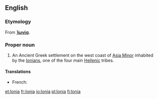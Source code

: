 ==English==
{{wikipedia}}

===Etymology===
From {{etyl|grc|en}} '''[[Ἰωνία]]'''.

===Proper noun===
{{en-proper noun}}

# {{context|historical|lang=en}} An Ancient Greek settlement on the west coast of [[Asia Minor]] inhabited by the [[Ionian]]s, one of the four main [[Hellenic]] tribes.

====Translations====
{{trans-top|(historical) Ancient Greek settlement}}
* French: {{t+|fr|Ionie|f}}
{{trans-mid}}
{{trans-bottom}}

[[et:Ionia]]
[[fr:Ionia]]
[[io:Ionia]]
[[pl:Ionia]]
[[fi:Ionia]]